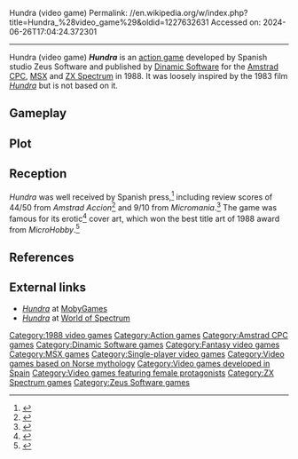 Hundra (video game)
Permalink: //en.wikipedia.org/w/index.php?title=Hundra_%28video_game%29&oldid=1227632631
Accessed on: 2024-06-26T17:04:24.372301



------
Hundra (video game)
{{Short description|1988 action video game}}
{{Infobox video game
| title = ''Hundra''
| image = Hundra cover.jpg
| caption = 
| developer = Zeus Software
| publisher = [[Dinamic Software]] <br> [[Mastertronic]]
| programmer = Ricardo Puerto
| artist = Raúl López
| composer = Roman Hergueta
| platforms = [[Amstrad CPC]], [[MSX]], [[ZX Spectrum]]
| released = 1988
| genre = [[Action game|Action]]
| modes = [[Single-player video game|Single-player]]
}}
'''''Hundra''''' is an [[action game]] developed by Spanish studio Zeus Software and published by [[Dinamic Software]] for the [[Amstrad CPC]], [[MSX]] and [[ZX Spectrum]] in 1988. It was loosely inspired by the 1983 film ''[[Hundra]]'' but is not based on it.{{Citation needed|date=August 2020}}

==Gameplay==
{{empty section|date=November 2015}}

==Plot==
{{No plot|date=November 2015}}

==Reception==
''Hundra'' was well received by Spanish press,<ref>{{cite web|url=https://archive.org/stream/megajoystick-spanish-10/MegaJoystick_10#page/n32/mode/1up/ |title=MegaJoystick Magazine (Spanish) Issue 10 |date= |accessdate=2015-11-06}}</ref> including review scores of 44/50 from ''Amstrad Accion''<ref>{{cite web|url=https://archive.org/stream/amstrad-accion-09/Amstrad_Accion_09#page/n0/mode/2up |title=Amstrad Accion Issue 09 |date= |accessdate=2015-11-06}}</ref> and 9/10 from ''Micromania''.<ref>{{cite web|url=https://archive.org/stream/micromania-segunda-epocha-01/Micromania_Segunda_Epoca_01#page/n20/mode/1up/ |title=Micromania Segunda Epoca (Spanish) Issue 01 |date= |accessdate=2015-11-06}}</ref> The game was famous for its erotic<ref>{{cite web|url=https://archive.org/stream/micromania-segunda-epocha-03/Micromania_Segunda_Epoca_03#page/n25/mode/2up/ |title=Micromania Segunda Epoca (Spanish) Issue 03 |date= |accessdate=2015-11-06}}</ref> cover art, which won the best title art of 1988 award from ''MicroHobby''.<ref>{{cite web|url=https://archive.org/stream/micromania-segunda-epocha-12/Micromania_Segunda_Epoca_12#page/n5/mode/1up/ |title=Micromania Segunda Epoca (Spanish) Issue 12 |date= |accessdate=2015-11-06}}</ref>

==References==
{{Reflist}}

==External links==
* [http://www.mobygames.com/game/hundra ''Hundra''] at [[MobyGames]]
* [http://www.worldofspectrum.org/infoseekid.cgi?id=0002388 ''Hundra''] at [[World of Spectrum]]

[[Category:1988 video games]]
[[Category:Action games]]
[[Category:Amstrad CPC games]]
[[Category:Dinamic Software games]]
[[Category:Fantasy video games]]
[[Category:MSX games]]
[[Category:Single-player video games]]
[[Category:Video games based on Norse mythology]]
[[Category:Video games developed in Spain]]
[[Category:Video games featuring female protagonists]]
[[Category:ZX Spectrum games]]
[[Category:Zeus Software games]]

{{action-videogame-stub}}
